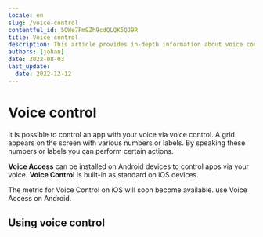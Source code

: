 ```yaml
---
locale: en
slug: /voice-control
contentful_id: 5QWe7Pm9Zh9cdQLQK5QJ9R
title: Voice control
description: This article provides in-depth information about voice control on Android and iOS.
authors: [johan]
date: 2022-08-03
last_update:
  date: 2022-12-12
---
```


# Voice control

It is possible to control an app with your voice via voice control. A grid appears on the screen with various numbers or labels. By speaking these numbers or labels you can perform certain actions.

**Voice Access** can be installed on Android devices to control apps via your voice. **Voice Control** is built-in as standard on iOS devices.

<TwoColumnBlock>
  <LeftColumn>
    <ColumnRow>
      <TextBlock showBackgroundColor={true}>
        The metric for Voice Control on iOS will soon become available.
        <CustomLink
          url="/en/stats/voice-control"
          label="More about voice control"
          external={false}
          appearance="link"
        />
      </TextBlock>
    </ColumnRow>
  </LeftColumn>
  <RightColumn>
    <ColumnRow>
      <PercentageBlock
        metrics={[
          { title: 'Android - voice access metric', key: 'android-accessibility_is_voice_access_enabled-true', isPercentage: true }
        ]}
        label="More about voice control"
        url="/en/stats/voice-control">
        use Voice Access on Android.
      </PercentageBlock>
    </ColumnRow>
  </RightColumn>
</TwoColumnBlock>

## Using voice control

<LinkList title="List of voice control features" isHighlighted={true}>
  <LinkListItem
    url="/en/docs/ios/features/voice-control"
    title="Voice Control for iOS"
    appearance="link"
    label="Voice Control for iOS"
    description="This article provides in-depth information about using Voice Control to control your iOS device by voice."
    image="/img/light/voiceaccess.svg"
    alt="Voice Control icon"
  />
  <LinkListItem
    url="/en/docs/android/features/voice-access"
    title="Voice Access for Android"
    appearance="link"
    label="Voice Access for Android"
    description="This article provides in-depth information about using Voice Access to control your Android device by voice."
    image="/img/light/voiceaccess.svg"
    alt="Voice Control icon"
  />
</LinkList>
